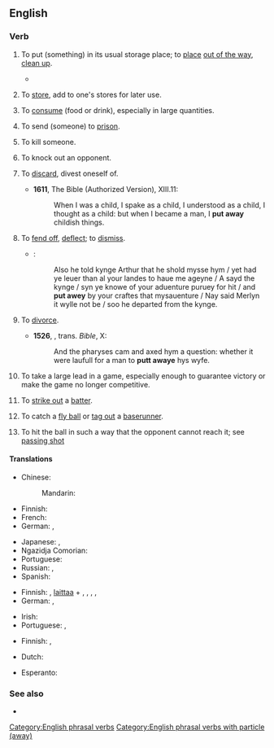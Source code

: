 {{also|putaway}}
==English==

===Verb===
{{head|en|verb}}

# {{lb|en|transitive}} To put (something) in its usual storage place; to [[place]] [[out of the way]], [[clean up]].
#: {{ux|en|Please '''put away''' the tools when you are finished.}}
#: {{ux|en|I '''put''' the clothes '''away''' so as to neaten the room.}}
#* {{quote-book|year=1879|author={{w|Richard Jefferies}}|title=[http://gutenberg.org/ebooks/13730 The Amateur Poacher]|chapter=1
|passage=They burned the old gun that used to stand in the dark corner up in the garret, close to the stuffed fox that always grinned so fiercely. Perhaps the reason why he seemed in such a ghastly rage was that he did not come by his death fairly. Otherwise his pelt would not have been so perfect. And why else was he '''put away''' up there out of sight?&mdash;and so magnificent a brush as he had too.}}
# {{lb|en|transitive}} To [[store]], add to one's stores for later use.
#: {{ux|en|Preparing for the worst, they '''put away''' food for the winter.}}
# {{lb|en|transitive|colloquial}} To [[consume]] (food or drink), especially in large quantities.
#: {{ux|en|You wouldn't think such a small person could '''put away''' so much food.}}
# {{lb|en|transitive}} To send (someone) to [[prison]].
#: {{ux|en|After he was convicted, they '''put''' him '''away''' for 10 years.}}
# {{lb|en|transitive}} To kill someone.
# {{lb|en|transitive|combat sports|by extension}} To knock out an opponent.
#: {{ux|en|He '''put away''' his opponent in the first round.}}
# {{lb|en|transitive|now|_|formal|_|or|_|literary}} To [[discard]], divest oneself of.
#* '''1611''', The Bible (Authorized Version), {{w|First Epistle to the Corinthians|1&nbsp;Corinthians}} XIII.11:
#*: When I was a child, I spake as a child, I understood as a child, I thought as a child: but when I became a man, I '''put away''' childish things.
# {{lb|en|obsolete|transitive}} To [[fend off]], [[deflect]]; to [[dismiss]].
#* {{RQ:Mlry MrtDrthr|6.1|2|IV|j}}:
#*: Also he told kynge Arthur that he shold mysse hym / yet had ye leuer than al your landes to haue me ageyne / A sayd the kynge / syn ye knowe of your aduenture puruey for hit / and '''put awey''' by your craftes that mysauenture / Nay said Merlyn it wylle not be / soo he departed from the kynge.
# {{lb|en|archaic|transitive}} To [[divorce]].
#* '''1526''', {{w|William Tyndale}}, trans. ''Bible'', {{w|Gospel of Mark|Mark}} X:
#*: And the pharyses cam and axed hym a question: whether it were laufull for a man to '''putt awaye''' hys wyfe.
# {{lb|en|sports}} To take a large lead in a game, especially enough to guarantee victory or make the game no longer competitive.
#: {{ux|en|They '''put''' the game '''away''' by scoring three touchdowns in the fourth quarter.}}
# {{lb|en|baseball}} To [[strike out]] a [[batter]].
# {{lb|en|baseball}} To catch a [[fly ball]] or [[tag out]] a [[baserunner]].
# {{lb|en|tennis}} To hit the ball in such a way that the opponent cannot reach it; see [[passing shot]]

====Translations====
{{trans-top|to place out of the way}}
* Chinese:
*: Mandarin: {{t+|cmn|收拾|tr=shōushí|sc=Hani}}
* Finnish: {{t|fi|paikoilleen|alt=panna paikoilleen}}
* French: {{t+|fr|ranger}}
* German: {{t+|de|wegräumen}}, {{t+|de|weglegen}}
{{trans-mid}}
* Japanese: {{t|ja|片付ける|tr=かたづける, katazukeru|sc=Jpan}}, {{t+|ja|しまう|tr=shimau|sc=Jpan}}
* Ngazidja Comorian: {{t|zdj|hamisi|alt=uhamisi}}
* Portuguese: {{t+|pt|guardar}}
* Russian: {{t+|ru|убира́ть|impf}}, {{t+|ru|убра́ть|pf}}
* Spanish: {{t+|es|guardar}}
{{trans-bottom}}

{{trans-top|to store for later use}}
* Finnish: {{t+|fi|panna}}, [[laittaa#Finnish|laittaa]] + {{t|fi|talteen}}, {{t|fi|syrjään}}, {{t|fi|sivuun}}, {{t|fi|säästöön}} {{qualifier|any combination will do}}, {{t+|fi|säästää}}
* German: {{t+|de|weglegen}}, {{t+|de|zurücklegen}}
{{trans-mid}}
* Irish: {{t|ga|cuir i dtaisce}}
* Portuguese: {{t|pt|estocar}}, {{t+|pt|armazenar}}
{{trans-bottom}}

{{trans-top|to consume in large quantities}}
* Finnish: {{t+|fi|ahmia}}, {{t+|fi|törsätä}}
{{trans-mid}}
{{trans-bottom}}

{{trans-see|to send (someone) to prison|imprison}}

{{trans-see|to kill someone|kill}}

{{checktrans-top}}
* Dutch: {{t+check|nl|wegzetten}}
{{trans-mid}}
* Esperanto: {{t-check|eo|formeti}}
{{trans-bottom}}

===See also===
* {{l|en|pack away}}

[[Category:English phrasal verbs]]
[[Category:English phrasal verbs with particle (away)]]